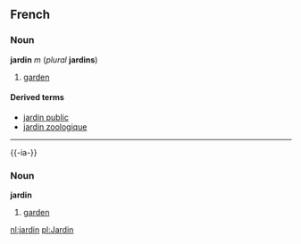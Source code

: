 ==French==
===Noun===
'''jardin''' ''m'' (''plural'' '''jardins''')

#[[garden]]

====Derived terms====
*[[jardin public]]
*[[jardin zoologique]]

----
{{-ia-}}
===Noun===
'''jardin'''

#[[garden]]

[[nl:jardin]]
[[pl:Jardin]]
